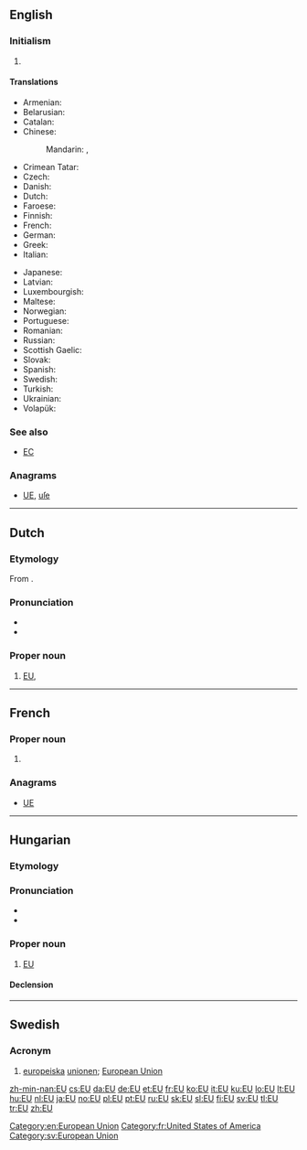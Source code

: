 {{also|Appendix:Variations of "eu"}}
==English==

===Initialism===
{{rfc-header|Initialism}}
{{en-initialism}}

# {{context|politics|economics|lang=en}} {{initialism of|European Union|lang=en}}

====Translations====
{{trans-top-also|European Union|European Union}}
* Armenian: {{t|hy|ԵՄ|tr=EM|sc=Armn}}
* Belarusian: {{t|be|ЕС|m|tr=je-és}}
* Catalan: {{t|ca|UE|f}}
* Chinese:
*: Mandarin: {{t+|cmn|歐盟|sc=Hani}}, {{t|cmn|欧盟|tr=Ōu-méng|sc=Hani}}
* Crimean Tatar: {{t|crh|AB}}
* Czech: {{t+|cs|EU|f}}
* Danish: {{t+|da|EU|n}}
* Dutch: {{t+|nl|EU|f}}
* Faroese: {{t|fo|ES|n}}
* Finnish: {{t+|fi|EU}}
* French: {{t+|fr|UE|f}}
* German: {{t+|de|EU|f}}
* Greek: {{t+|el|ΕΕ|tr=e-e}}
* Italian: {{t+|it|UE}}
{{trans-mid}}
* Japanese: {{t+|ja|EU|tr=Īyū|alt=ＥＵ|sc=Jpan}}
* Latvian: {{t|lv|ES|f}}
* Luxembourgish: {{t|lb|EU|f}}
* Maltese: {{t|mt|UE}}
* Norwegian: {{t+|no|EU|m}}
* Portuguese: {{t+|pt|UE|f}}
* Romanian: {{t|ro|UE}}
* Russian: {{t+|ru|ЕС|m|tr=je-és}}
* Scottish Gaelic: {{t|gd|AE|m}}
* Slovak: {{t+|sk|EÚ|n}}
* Spanish: {{t|es|UE}}
* Swedish: {{t+|sv|EU|c}}
* Turkish: {{t+|tr|AB}}
* Ukrainian: {{t|uk|ЄС|m|tr=je-és}}
* Volapük: {{t|vo|BY}}
{{trans-bottom}}

===See also===
* [[EC]]

===Anagrams===
* [[UE#English|UE]], [[uſe#English|uſe]]

[[Category:en:European Union]]

----

==Dutch==

===Etymology===
From {{term|Europese Unie|lang=nl}}.

===Pronunciation===
* {{IPA|lang=nl|/eːˈy/}}
* {{audio|Nl-EU.ogg|Audio|lang=nl}}

===Proper noun===
{{nl-proper noun|f}}

# [[#English|EU]], {{initialism of|European Union|lang=nl}}

----

==French==

===Proper noun===
{{fr-proper noun}}

# {{abbreviation of|États-Unis|lang=fr|nodot=1}} {{gloss|United States}}

===Anagrams===
* [[UE#French|UE]]

[[Category:fr:United States of America]]

----

==Hungarian==

===Etymology===
{{initialism of|Európai Unió|tr=[[European Union]]|lang=hu}}

===Pronunciation===
* {{IPA|/ˈɛu/|lang=hu}}
* {{audio|Hu-EU.ogg|Audio|lang=hu}}

===Proper noun===
{{head|hu|proper noun}}

# [[EU#English|EU]]

====Declension====
{{hu-decl-k-back|EU|-|n=sg}}

----

==Swedish==

===Acronym===
{{rfc-header|Acronym}}
{{head|sv|acronym}}

# [[europeiska]] [[unionen]]; [[European Union]]

[[Category:sv:European Union]]

[[zh-min-nan:EU]]
[[cs:EU]]
[[da:EU]]
[[de:EU]]
[[et:EU]]
[[fr:EU]]
[[ko:EU]]
[[it:EU]]
[[ku:EU]]
[[lo:EU]]
[[lt:EU]]
[[hu:EU]]
[[nl:EU]]
[[ja:EU]]
[[no:EU]]
[[pl:EU]]
[[pt:EU]]
[[ru:EU]]
[[sk:EU]]
[[sl:EU]]
[[fi:EU]]
[[sv:EU]]
[[tl:EU]]
[[tr:EU]]
[[zh:EU]]